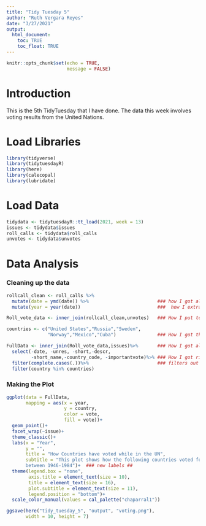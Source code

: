 ```yaml
---
title: "Tidy Tuesday 5"
author: "Ruth Vergara Reyes"
date: "3/27/2021"
output: 
  html_document:
    toc: TRUE 
    toc_float: TRUE
---
```


```r
knitr::opts_chunk$set(echo = TRUE,
                      message = FALSE)
```
# Introduction 
This is the 5th TidyTuesday that I have done. The data this week involves voting results from the United Nations. 


# Load Libraries
```r
library(tidyverse)
library(tidytuesdayR)
library(here)
library(calecopal)
library(lubridate)
```


# Load Data
```r
tidydata <- tidytuesdayR::tt_load(2021, week = 13)
issues <- tidydata$issues
roll_calls <- tidydata$roll_calls
unvotes <- tidydata$unvotes
```

# Data Analysis 

### Cleaning up the data
```r
rollcall_clean <- roll_calls %>%
  mutate(date = ymd(date)) %>%                         ### how I got all of them in correct date format
  mutate(year = year(date))                            ###  how I extracted the year from the date

Roll_vote_data <- inner_join(rollcall_clean,unvotes)   ### How I put together two data sets

countries <- c("United States","Russia","Sweden",
               "Norway","Mexico","Cuba")               ### How I got the countries that I want to look at 

FullData <- inner_join(Roll_vote_data,issues)%>%       ### How I got all the data sets together
  select(-date, -unres, -short,-descr,
         -short_name,-country_code, -importantvote)%>% ### How I got rid of columns I won't be using.
  filter(complete.cases(.))%>%                         ### filters out everything that is not a complete row
  filter(country %in% countries)

```


### Making the Plot
```r
ggplot(data = FullData,
       mapping = aes(x = year,
                     y = country,
                     color = vote,
                     fill = vote))+
  geom_point()+
  facet_wrap(~issue)+
  theme_classic()+
  labs(x = "Year",
       y = "",
       title = "How Countries have voted while in the UN",
       subtitle = "This plot shows how the following countries voted for the different issues
       between 1946-1984")+  ### new labels ##
  theme(legend.box = "none",
        axis.title = element_text(size = 10),
        title = element_text(size = 16),
        plot.subtitle = element_text(size = 11),
        legend.position = "bottom")+
  scale_color_manual(values = cal_palette("chaparral1"))

ggsave(here("tidy_tuesday_5", "output", "voting.png"),
       width = 10, height = 7)  

```



